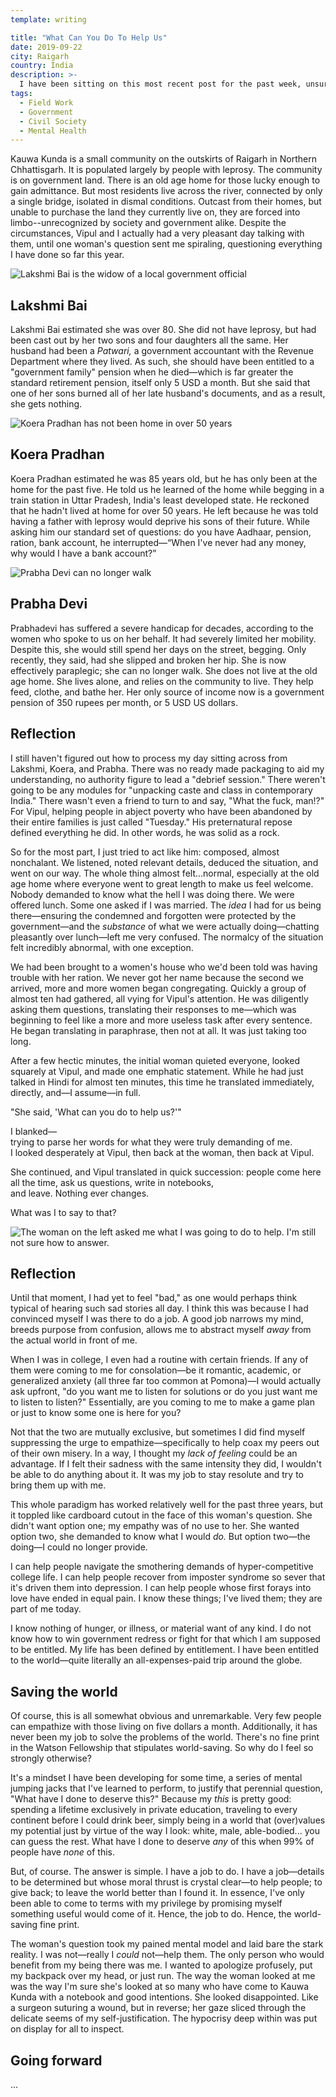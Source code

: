 ```yaml
---
template: writing

title: "What Can You Do To Help Us"
date: 2019-09-22
city: Raigarh
country: India
description: >-
  I have been sitting on this most recent post for the past week, unsure of how to discuss my experience at Kauwa Kunda. The community is largely comprised of people with leprosy who have been ostracized from their homes. They were kind, patient, and open with me—and all I can feel is shame.
tags:
  - Field Work
  - Government
  - Civil Society
  - Mental Health
---
```


Kauwa Kunda is a small community on the outskirts of Raigarh in Northern Chhattisgarh. It is populated largely by people with leprosy. The community is on government land. There is an old age home for those lucky enough to gain admittance. But most residents live across the river, connected by only a single bridge, isolated in dismal conditions. Outcast from their homes, but unable to purchase the land they currently live on, they are forced into limbo--unrecognized by society and government alike. Despite the circumstances, Vipul and I actually had a very pleasant day talking with them, until one woman's question sent me spiraling, questioning everything I have done so far this year.

![Lakshmi Bai is the widow of a local government official](../images/kunda3.jpg)

## Lakshmi Bai

Lakshmi Bai estimated she was over 80. She did not have leprosy, but had been cast out by her two sons and four daughters all the same. Her husband had been a _Patwari,_ a government accountant with the Revenue Department where they lived. As such, she should have been entitled to a "government family" pension when he died—which is far greater the standard retirement pension, itself only 5 USD a month. But she said that one of her sons burned all of her late husband's documents, and as a result, she gets nothing.

![Koera Pradhan has not been home in over 50 years](../images/kunda1.jpg)

## Koera Pradhan

Koera Pradhan estimated he was 85 years old, but he has only been at the home for the past five. He told us he learned of the home while begging in a train station in Uttar Pradesh, India's least developed state. He reckoned that he hadn't lived at home for over 50 years. He left because he was told having a father with leprosy would deprive his sons of their future. While asking him our standard set of questions: do you have Aadhaar, pension, ration, bank account, he interrupted—“When I've never had any money, why would I have a bank account?”

![Prabha Devi can no longer walk](../images/kunda4.jpg)

## Prabha Devi

Prabhadevi has suffered a severe handicap for decades, according to the women who spoke to us on her behalf. It had severely limited her mobility. Despite this, she would still spend her days on the street, begging. Only recently, they said, had she slipped and broken her hip. She is now effectively paraplegic; she can no longer walk. She does not live at the old age home. She lives alone, and relies on the community to live. They help feed, clothe, and bathe her. Her only source of income now is a government pension of 350 rupees per month, or 5 USD US dollars.

## Reflection

I still haven't figured out how to process my day sitting across from Lakshmi, Koera, and Prabha. There was no ready made packaging to aid my understanding, no authority figure to lead a "debrief session." There weren't going to be any modules for "unpacking caste and class in contemporary India." There wasn't even a friend to turn to and say, "What the fuck, man!?" For Vipul, helping people in abject poverty who have been abandoned by their entire families is just called "Tuesday." His preternatural repose defined everything he did. In other words, he was solid as a rock.

So for the most part, I just tried to act like him: composed, almost nonchalant. We listened, noted relevant details, deduced the situation, and went on our way. The whole thing almost felt...normal, especially at the old age home where everyone went to great length to make us feel welcome. Nobody demanded to know what the hell I was doing there. We were offered lunch. Some one asked if I was married. The _idea_ I had for us being there—ensuring the condemned and forgotten were protected by the government—and the _substance_ of what we were actually doing—chatting pleasantly over lunch—left me very confused. The normalcy of the situation felt incredibly abnormal, with one exception.

We had been brought to a women's house who we'd been told was having trouble with her ration. We never got her name because the second we arrived, more and more women began congregating. Quickly a group of almost ten had gathered, all vying for Vipul's attention. He was diligently asking them questions, translating their responses to me—which was beginning to feel like a more and more useless task after every sentence. He began translating in paraphrase, then not at all. It was just taking too long.

After a few hectic minutes, the initial woman quieted everyone, looked squarely at Vipul, and made one emphatic statement. While he had just talked in Hindi for almost ten minutes, this time he translated immediately, directly, and—I assume—in full.

"She said, 'What can you do to help us?'"

I blanked—trying to parse her words for what they were truly demanding of me. I looked desperately at Vipul, then back at the woman, then back at Vipul.

She continued, and Vipul translated in quick succession: people come here all the time, ask us questions, write in notebooks, and leave. Nothing ever changes.

What was I to say to that?

![The woman on the left asked me what I was going to do to help. I'm still not sure how to answer.](../images/DSCF5607.jpg)

## Reflection

Until that moment, I had yet to feel "bad," as one would perhaps think typical of hearing such sad stories all day. I think this was because I had convinced myself I was there to do a job. A good job narrows my mind, breeds purpose from confusion, allows me to abstract myself _away_ from the actual world in front of me.

When I was in college, I even had a routine with certain friends. If any of them were coming to me for consolation—be it romantic, academic, or generalized anxiety (all three far too common at Pomona)—I would actually ask upfront, "do you want me to listen for solutions or do you just want me to listen to listen?" Essentially, are you coming to me to make a game plan or just to know some one is here for you?

Not that the two are mutually exclusive, but sometimes I did find myself suppressing the urge to empathize—specifically to help coax my peers out of their own misery. In a way, I thought my _lack of feeling_ could be an advantage. If I felt their sadness with the same intensity they did, I wouldn't be able to do anything about it. It was my job to stay resolute and try to bring them up with me.

This whole paradigm has worked relatively well for the past three years, but it toppled like cardboard cutout in the face of this woman's question. She didn't want option one; my empathy was of no use to her. She wanted option two, she demanded to know what I would _do._ But option two—the doing—I could no longer provide.

I can help people navigate the smothering demands of hyper-competitive college life. I can help people recover from imposter syndrome so sever that it's driven them into depression. I can help people whose first forays into love have ended in equal pain. I know these things; I've lived them; they are part of me today.

I know nothing of hunger, or illness, or material want of any kind. I do not know how to win government redress or fight for that which I am supposed to be entitled. My life has been defined by entitlement. I have been entitled to the world—quite literally an all-expenses-paid trip around the globe.

## Saving the world

Of course, this is all somewhat obvious and unremarkable. Very few people can empathize with those living on five dollars a month. Additionally, it has never been my job to solve the problems of the world. There's no fine print in the Watson Fellowship that stipulates world-saving. So why do I feel so strongly otherwise?

It's a mindset I have been developing for some time, a series of mental jumping jacks that I've learned to perform, to justify that perennial question, "What have I done to deserve this?" Because my _this_ is pretty good: spending a lifetime exclusively in private education, traveling to every continent before I could drink beer, simply being in a world that (over)values my potential just by virtue of the way I look: white, male, able-bodied... you can guess the rest. What have I done to deserve _any_ of this when 99% of people have _none_ of this.

But, of course. The answer is simple. I have a job to do. I have a job—details to be determined but whose moral thrust is crystal clear—to help people; to give back; to leave the world better than I found it. In essence, I've only been able to come to terms with my privilege by promising myself something useful would come of it. Hence, the job to do. Hence, the world-saving fine print.

The woman's question took my pained mental model and laid bare the stark reality. I was not—really I _could_ not—help them. The only person who would benefit from my being there was me. I wanted to apologize profusely, put my backpack over my head, or just run. The way the woman looked at me was the way I'm sure she's looked at so many who have come to Kauwa Kunda with a notebook and good intentions. She looked disappointed. Like a surgeon suturing a wound, but in reverse; her gaze sliced through the delicate seems of my self-justification. The hypocrisy deep within was put on display for all to inspect.

## Going forward

...
